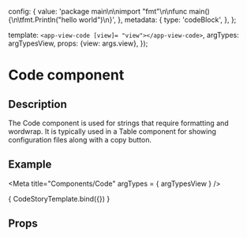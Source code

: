 

  config: {
    value:
      'package main\n\nimport "fmt"\n\nfunc main() {\n\tfmt.Println("hello world")\n}',
  },
  metadata: {
    type: 'codeBlock',
  },
};

  template: `<app-view-code [view]= "view"></app-view-code>`,
  argTypes: argTypesView,
  props: {view: args.view},
});

<h1>Code component</h1>
<h2>Description</h2>

<p>The Code component is used for strings that require formatting and wordwrap. It is typically used in a Table component for showing configuration files along with a copy button.</p>
<h2>Example</h2>

<Meta title="Components/Code" argTypes = { argTypesView } />

<Canvas withToolbar>
  <Story name="Code component"
         parameters={{ docs: codeDocs }}
         args= {{ view: codeView }}>
    { CodeStoryTemplate.bind({}) }  </Story>
</Canvas>

<h2>Props</h2>
<ArgsTable story = "Code component" />
